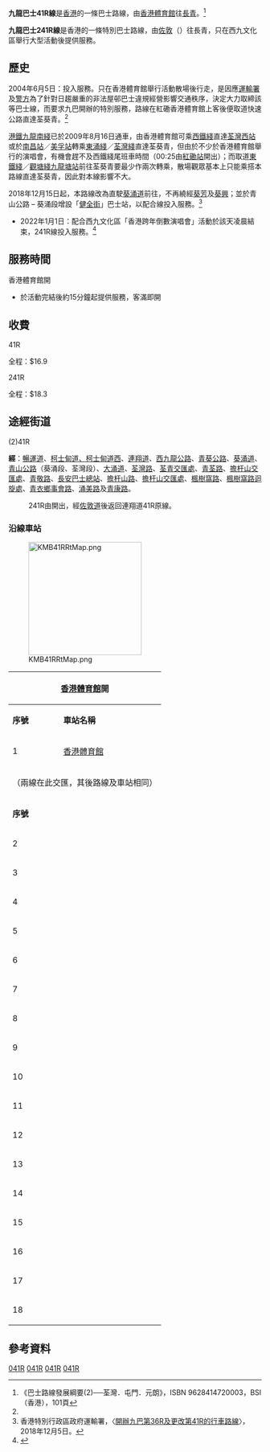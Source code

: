 {{公共汽車路線基礎資訊
|路線名稱             = 九龍巴士41R線
|外文名稱             = KMB Route 41R
|代表圖像             = KMB Route 41R.JPG
|代表圖像二           = 
|經營者               = 九龍巴士
|所屬車廠             = 荔枝角車廠
|路線用車             = 不固定
|起點站               = [[香港體育館|香港體育館]]
|途經地點             = [[西九龍公路|西九龍公路]]、[[青葵公路|青葵公路]]、[[荃灣|荃灣]]、[[青荃橋|青荃橋]]
|終點站               = [[長青巴士總站|長青]]
|路線性質             = 活動特別單程線
|全程行駛里程         = 22.6公里
|全程行車時間         = 50分鐘
|服務時間             = 只在[[香港體育館|香港體育館]]舉行活動時行走
|起點站服務時間       = 
|終點站服務時間       = 
|班次頻率             = 活動完結後約15分鐘起提供服務，客滿即開
|全程收費             = $16.9
|主要競爭交通         = [[港鐵|港鐵]]
}}
{{公共汽車路線基礎資訊
|路線名稱             = 九龍巴士241R線
|外文名稱             = KMB Route 241R
|外文語言             = 
|路線通稱             = 
|代表圖像             = KMB Route 241R.jpg
|代表圖像二           = 
|經營者               = 九龍巴士
|所屬車廠             = [[九巴荔枝角車廠|荔枝角車廠]]-[[九巴青衣車廠|青衣分廠]]（L）
|路線用車             = [[亞歷山大丹尼士Enviro_500_MMC|亞歷山大丹尼士Enviro 500 MMC]] 12米（ATENU）
|起點站               = [[佐敦|佐敦]]（{{tsl|zh-yue|匯民道}}）
|途經地點             = [[大窩口|大窩口]]、[[荃灣|荃灣]]
|終點站               = 長青
|全程行駛里程         = .公里
|全程行車時間         = 70分鐘
|起點站服務時間       = 只在[[西九文化區|西九文化區]]舉行活動時行走
|終點站服務時間       = 不設回程
|班次頻率             = 固定班次
|全程收費             = $18.3
|服務時間以外替代路線 =  
}}
'''九龍巴士41R線'''是[[香港|香港]]的一條巴士路線，由[[香港體育館|香港體育館]]往[[長青邨|長青]]。<ref name=book>《巴士路線發展綱要(2)──荃灣．屯門．元朗》，ISBN 9628414720003，BSI（香港），101頁</ref>


'''九龍巴士241R線'''是香港的一條特別巴士路線，由[[佐敦|佐敦]]（{{tsl|zh-yue|匯民道}}）往長青，只在西九文化區舉行大型活動後提供服務。
==歷史==
2004年6月5日：投入服務。只在香港體育館舉行活動散場後行走，是因應[[運輸署|運輸署]]及[[香港警務署|警方]]為了針對日趨嚴重的非法屋邨巴士違規經營影響交通秩序，決定大力取締該等巴士線，而要求九巴開辦的特別服務，路線在紅磡香港體育館上客後便取道快速公路直達荃葵青。<ref name=book/>

[[港鐵|港鐵]][[九龍南綫|九龍南綫]]已於2009年8月16日通車，由香港體育館可乘[[西鐵綫|西鐵綫]]直達[[荃灣西站|荃灣西站]]或於[[南昌站_(香港)|南昌站]]／[[美孚站|美孚站]]轉乘[[東涌綫|東涌綫]]／[[荃灣綫|荃灣綫]]直達荃葵青，但由於不少於香港體育館舉行的演唱會，有機會趕不及西鐵綫尾班車時間（00:25由[[紅磡站|紅磡站]]開出）；而取道[[東鐵綫|東鐵綫]]／[[觀塘綫|觀塘綫]][[九龍塘站_(香港)|九龍塘站]]前往荃葵青要最少作兩次轉乘，散場觀眾基本上只能乘搭本路線直達荃葵青，因此對本線影響不大。

2018年12月15日起，本路線改為直駛[[葵涌道|葵涌道]]前往{{CPR|葵涌}}，不再繞經[[葵芳|葵芳]]及[[葵興|葵興]]；並於青山公路 – 葵涌段增設「[[健全街|健全街]]」巴士站，以配合{{KMB|36R}}線投入服務。<ref>香港特別行政區政府運輸署，〈[https://www.districtcouncils.gov.hk/kwt/doc/2016_2019/tc/committee_meetings_doc/TTC/15919/48_2018.pdf 開辦九巴第36R及更改第41R的行車路線]〉，2018年12月5日。</ref>

*2022年1月1日：配合西九文化區「香港跨年倒數演唱會」活動於該天凌晨結束，241R線投入服務。<ref>{{Cite web |url=https://search.kmb.hk/KMBWebSite/AnnouncementPicture.ashx?url=1640838052_4801_0.pdf |title=241R特別巴士服務 |access-date=2022-01-04 |archive-date=2021-12-30 |archive-url=https://web.archive.org/web/20211230060835/https://search.kmb.hk/kmbwebsite/AnnouncementPicture.ashx?url=1640838052_4801_0.pdf }}</ref>
==服務時間==
;香港體育館開
*於活動完結後約15分鐘起提供服務，客滿即開

==收費==
;41R
全程：$16.9
{{fare-remarks|KMB|fcs=Y}}
;241R
全程：$18.3
{{fare-remarks|KMB|fcs=Y}}
==途經街道==
;(2)41R
'''經'''：[[暢運道|暢運道]]、[[柯士甸道|柯士甸道、柯士甸道西]]、[[連翔道|連翔道]]、[[西九龍公路|西九龍公路]]、[[青葵公路|青葵公路]]、[[葵涌道|葵涌道]]、[[青山公路|青山公路]]（葵涌段、荃灣段）、[[大涌道|大涌道]]、[[荃灣路|荃灣路]]、[[荃青交匯處|荃青交匯處]]、[[青荃路|青荃路]]、[[擔杆山交匯處|擔杆山交匯處]]、[[青敬路|青敬路]]、[[長安巴士總站|長安巴士總站]]、[[擔杆山路|擔杆山路]]、[[擔杆山交匯處|擔杆山交匯處]]、[[楓樹窩路|楓樹窩路]]、[[楓樹窩路迴旋處|楓樹窩路迴旋處]]、[[青衣鄉事會路|青衣鄉事會路]]、[[涌美路|涌美路]]及[[青康路|青康路]]。
:241R由{{tsl|zh-yue|匯民道}}開出，經[[佐敦道|佐敦道]]後返回連翔道41R原線。
===沿線車站===
[[File:KMB41RRtMap.png|225px]]
{|class="wikitable" style="text-align: center"
!colspan=3|[[香港體育館|香港體育館]]開!!colspan=3|[[佐敦|佐敦]]（{{tsl|zh-yue|匯民道}}）開
|-
!'''序號'''!!'''車站名稱'''!!'''位置'''!!'''序號'''!!'''車站名稱'''!!'''位置'''
|-
|1||[[香港體育館|香港體育館]]||暢運道||1||[[西九龍站|西九龍站]]||{{tsl|zh-yue|匯民道}}
|-
|colspan=6|（兩線在此交匯，其後路線及車站相同）
{{Routemapbreak|colspan=6|{{SR|3}}[[西九龍公路|西九龍公路]]及[[青葵公路|青葵公路]]；[[葵涌道|葵涌道]]}}
|-
!colspan=2|'''序號'''!!colspan=2|'''車站名稱'''!!colspan=2|'''位置'''
|-
|colspan=2|2||colspan=2|健全街||colspan=2 rowspan=2|[[青山公路－葵涌段|青山公路－葵涌段]]
|-
|colspan=2|3||colspan=2|[[大窩口站|大窩口站]]
|-
|colspan=2|4||colspan=2|[[眾安街|眾安街]]||colspan=2 rowspan="2"|[[青山公路－荃灣段|青山公路－荃灣段]]
|-
|colspan=2|5||colspan=2|[[福來邨|福來邨]]永康樓
|-
|colspan=2|6||colspan=2|大涌道福來邨||colspan=2 rowspan="2"|[[大涌道|大涌道]]
|-
|colspan=2|7||colspan=2|[[祈德尊新邨|祈德尊新邨]]
{{Routemapbreak|colspan=6|{{SR|5}}[[荃灣路|荃灣路]]}}；[[青荃路|青荃路]]
|-
|colspan=2|8||colspan=4|[[長安巴士總站|長安巴士總站]]
|-
|colspan=2|9||colspan=2|楓樹窩體育館||colspan=2 rowspan="3"|[[楓樹窩路|楓樹窩路]]
|-
|colspan=2|10||colspan=2|[[青衣邨|青衣邨]]宜業樓
|-
|colspan=2|11||colspan=2|[[綠悠雅苑|綠悠雅苑]]
|-
|colspan=2|12||colspan=2|[[翠怡花園|翠怡花園]]||colspan=2|[[青衣鄉事會路|青衣鄉事會路]]
|-
|colspan=2|13||colspan=2|[[長青邨|長青邨]]青梅樓||colspan=2 rowspan="3"|[[涌美路|涌美路]]
|-
|colspan=2|14||colspan=2|[[長康邨|長康邨]]康富樓
|-
|colspan=2|15||colspan=2|長康邨康豐樓
|-
|colspan=2|16||colspan=2|長康邨康祥樓||colspan=2 rowspan="2"|[[青康路|青康路]]
|-
|colspan=2|17||colspan=2|[[青盛苑|青盛苑]]
|-
|colspan=2|18||colspan=4|[[長青巴士總站|長青巴士總站]]
|}

==參考資料==
<references />

{{油尖旺區巴士路線列表}}{{葵青區巴士路線列表}}
{{香港體育館特別巴士路線列表|041R}}
{{大型活動特別巴士路線列表|241R}}
[[Category:九龍巴士特別巴士路線|041R]]
[[Category:九龍巴士路線|041R]]
[[Category:油尖旺區巴士路線|041R]]
[[Category:葵青區巴士路線|041R]]